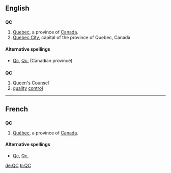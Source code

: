 ==English==

==={{abbreviation}}===
'''QC'''

# [[Quebec]], a province of [[Canada]].
# [[Quebec City]], capital of the province of Quebec, Canada

====Alternative spellings====
* [[Qc]], [[Qc.]] (Canadian province)

==={{initialism}}===
'''QC'''

# [[Queen's Counsel]]
# [[quality]] [[control]]

----

==French==

==={{abbreviation|French}}===
'''QC'''

# [[Québec]], a province of [[Canada]].

====Alternative spellings====
* [[Qc]], [[Qc.]]

[[de:QC]]
[[tr:QC]]